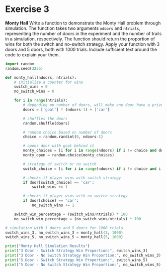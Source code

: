 # Exercise 3

**Monty Hall**
   Write a function to demonstrate the Monty Hall problem through
   simulation. The function takes two arguments `ndoors` and
   `ntrials`, representing the number of doors in the experiment and
   the number of trails in a simulation, respectively. The function
   should return the proportion of wins for both the switch and
   no-switch strategy. Apply your function with 3 doors and 5 doors,
   both with 1000 trials. Include sufficient text around the code to
   explain your them.

```python
import random
random.seed(3255)

def monty_hall(ndoors, ntrials):
    # initialize a counter for wins
    switch_wins = 0
    no_switch_wins = 0

    for i in range(ntrials):
        # depending on number of doors, will make one door have a prize
        doors = ['goat'] * (ndoors-1) + ['car']

        # shuffles the doors
        random.shuffle(doors)

        # random choice based on number of doors
        choice = random.randint(0, ndoors-1)

        # opens door with goat behind it
        monty_choices = [i for i in range(ndoors) if i != choice and doors[i] == 'goat']
        monty_open = random.choice(monty_choices)

        # strategy of switch or no switch
        switch_choice = [i for i in range(ndoors) if i != choice and i != monty_open[0]]

        # checks if player wins with switch strategy
        if door[switch_choice] == 'car':
            switch_wins += 1

        # checks if player wins with no switch strategy
        if door[choice] == 'car':
            no_switch_wins += 1

    switch_win_percentage = (switch_wins/ntrials) * 100
    no_switch_win_percentage = (no_switch_wins/ntrials) * 100

# simulation with 3 doors and 5 doors for 1000 trials
switch_wins_3, no_switch_wins_3 = monty_hall(3, 1000)
switch_wins_5, no_switch_wins_5 = monty_hall(5, 1000)

print("Monty Hall Simulation Results")
print("3 Door - Switch Strategy Win Proportion:", switch_wins_3)
print("3 Door - No Switch Strategy Win Proportion:", no_switch_wins_3)
print("5 Door - Switch Strategy Win Proportion:", switch_wins_5)
print("5 Door - No Switch Strategy Win Proportion:", no_switch_wins_5)
```